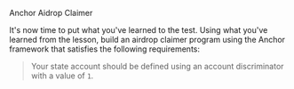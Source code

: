 
<ChallengeTitle>Anchor Aidrop Claimer</ChallengeTitle>

It's now time to put what you've learned to the test. Using what you've learned from the lesson, build an airdrop claimer program using the Anchor framework that satisfies the following requirements:

> Your state account should be defined using an account discriminator with a value of `1`.

<RequirementList>
  <Requirement
    title="Challenge 1: Creating the Airdrop Claimer"
    description="Your program should allow a creator to create an Airdrop state like in the example. Define an instruction to do this using an instruction discriminator with value `0`."
  />

  <Requirement
    title="Challenge 2: Claiming the Allocation"
    description="Your program should allow a user to claim the allocation if they have it. Define an instruction to do this using an instruction discriminator value of `1`."
  />
</RequirementList>
